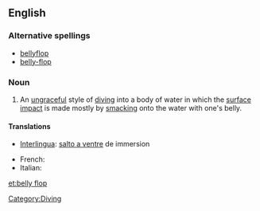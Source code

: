 ==English==
{{wikipedia|bellyflop}}

===Alternative spellings===
* [[bellyflop]]
* [[belly-flop]]

===Noun===
{{en-noun|sg=[[belly]] [[flop]]}}

# {{swimming}} An [[ungraceful]] style of [[dive|diving]] into a body of water in which the [[surface]] [[impact]] is made mostly by [[smacking]] onto the water with one's belly.

====Translations====
{{trans-top|Style of diving into a body of water}}
* [[Interlingua]]: [[salto a ventre]] de immersion
{{trans-mid}}
* French: {{t-|fr|Faire un plat}}
*Italian: {{t-|it|spanciata|f}}
{{trans-bottom}}

[[Category:Diving]]

[[et:belly flop]]